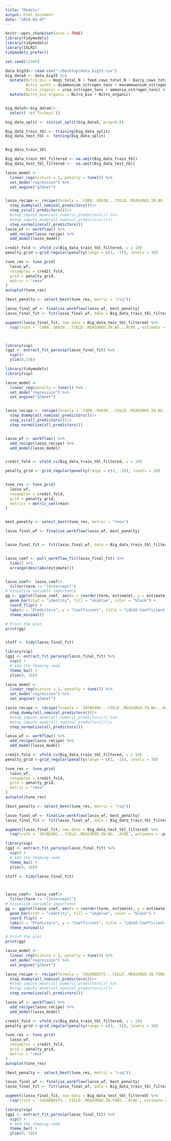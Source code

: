 ```yaml
---
title: "Models"
output: html_document
date: "2024-04-07"
---
```


```r
knitr::opts_chunk$set(echo = TRUE)
library(tidymodels)
library(tidymodels)
library(ISLR2)
tidymodels_prefer()

set.seed(12345)
```

```r
data_big33<- read.csv("~/Desktop/data_big33.csv")
big_data4 <- data_big33 %>%
  mutate(Nitro_bio = Hogs_total_N + feed_cows_total_N + Dairy_cows_total_N + Beef_cows_total_N,
         Nitro_synth = diammonium_nitrogen_tons + monammaonium_nitrogen_tons,
         Nitro_organic = urea_nitrogen_tons + ammonia_nitrogen_tons) %>%
  mutate(Nitro_bio_organic = Nitro_bio + Nitro_organic)


big_data5<-big_data4|>
  select( !c(`Turkeys`))

big_data_split <- initial_split(big_data5, prop=0.8)

Big_data_train_tbl <- training(big_data_split)
Big_data_test_tbl <- testing(big_data_split)



```

```r
Big_data_train_tbl

```


```r
Big_data_train_tbl_filtered <- na.omit(Big_data_train_tbl)
Big_data_test_tbl_filtered <-  na.omit(Big_data_test_tbl)
```


```r
lasso_model <- 
  linear_reg(mixture = 1, penalty = tune()) %>% 
  set_mode("regression") %>% 
  set_engine("glmnet")


lasso_recipe <- recipe(formula = `CORN..GRAIN...YIELD..MEASURED.IN.BU...ACRE` ~ `CATTLE..COWS..BEEF...INVENTORY`+ CATTLE..COWS..MILK...INVENTORY+ Hogs+ Feed_cows+ Year+ CPI+ Value + anom_ind +lfp + Nat_gas_BTU_price + crude_oil_price+ Nitro_organic +Nitro_synth +`Estimated.Value.Per.Acre` +Estimated.Value.Per.Acre, data = Big_data_train_tbl_filtered ) %>%
  step_dummy(all_nominal_predictors())|>
  step_zv(all_predictors())|>
  #step_impute_mean(all_numeric_predictors()) %>% 
  #step_impute_mode(all_nominal_predictors())|>
  step_normalize(all_predictors())
lasso_wf <- workflow() %>% 
  add_recipe(lasso_recipe) %>% 
  add_model(lasso_model)

credit_fold <- vfold_cv(Big_data_train_tbl_filtered, v = 10)
penalty_grid <-grid_regular(penalty(range = c(3, -3)), levels = 30)

tune_res <- tune_grid(
  lasso_wf,
  resamples = credit_fold, 
  grid = penalty_grid,
  metric = "rmse"
)
autoplot(tune_res)

(best_penalty <- select_best(tune_res, metric = "rsq"))

lasso_final_wf <- finalize_workflow(lasso_wf, best_penalty)
lasso_final_fit <- fit(lasso_final_wf, data = Big_data_train_tbl_filtered)

augment(lasso_final_fit, new_data = Big_data_test_tbl_filtered) %>%
  rsq(truth = `CORN..GRAIN...YIELD..MEASURED.IN.BU...ACRE`, estimate = .pred)



library(vip)
(gg1 <- extract_fit_parsnip(lasso_final_fit) %>%
  vip()+
  ylim(0,10))
```


```r


library(tidymodels)
library(vip)

lasso_model <- 
  linear_reg(penalty = tune()) %>% 
  set_mode("regression") %>% 
  set_engine("glmnet")


lasso_recipe <- recipe(formula = `CORN..GRAIN...YIELD..MEASURED.IN.BU...ACRE` ~ `CATTLE..COWS..BEEF...INVENTORY`+ CATTLE..COWS..MILK...INVENTORY+ Hogs+ Feed_cows+ Year+ CPI+ Value + anom_ind +lfp + Nat_gas_BTU_price + crude_oil_price+ Nitro_organic +Nitro_synth +`Estimated.Value.Per.Acre` +Estimated.Value.Per.Acre, data = Big_data_train_tbl_filtered ) %>%
  step_dummy(all_nominal_predictors())|>
  step_zv(all_predictors())|>  
  step_normalize(all_predictors())


lasso_wf <- workflow() %>% 
  add_recipe(lasso_recipe) %>% 
  add_model(lasso_model)


credit_fold <- vfold_cv(Big_data_train_tbl_filtered, v = 10)

penalty_grid <- grid_regular(penalty(range = c(3, -3)), levels = 30)


tune_res <- tune_grid(
  lasso_wf,
  resamples = credit_fold, 
  grid = penalty_grid,
  metrics = metric_set(rmse)
)


best_penalty <- select_best(tune_res, metric = "rmse")

lasso_final_wf <- finalize_workflow(lasso_wf, best_penalty)


lasso_final_fit <- fit(lasso_final_wf, data = Big_data_train_tbl_filtered)


lasso_coef <- pull_workflow_fit(lasso_final_fit) %>%
  tidy() %>%
  arrange(desc(abs(estimate)))


lasso_coef<- lasso_coef|>
  filter(term != "(Intercept)")
# Visualize variable importance
gg <- ggplot(lasso_coef, aes(x = reorder(term, estimate), y = estimate)) +
  geom_bar(stat = "identity", fill = "skyblue", color = "black") +
  coord_flip() +
  labs(x = "Predictors", y = "Coefficient", title = "LASSO Coefficient Values") +
  theme_minimal()

# Print the plot
print(gg)


stuff <- tidy(lasso_final_fit)

library(vip)
(gg1 <- extract_fit_parsnip(lasso_final_fit) %>%
  vip() +
  # Add the theming code
  theme_bw() +
  ylim(0, 10))

```



```r
lasso_model <- 
  linear_reg(mixture = 1, penalty = tune()) %>% 
  set_mode("regression") %>% 
  set_engine("glmnet")

lasso_recipe <- recipe(formula = `SOYBEANS...YIELD..MEASURED.IN.BU...ACRE` ~ `CATTLE..COWS..BEEF...INVENTORY`+ CATTLE..COWS..MILK...INVENTORY+ Hogs+ Feed_cows+ Year+ CPI+ Value + anom_ind +lfp + Nat_gas_BTU_price + crude_oil_price+ Nitro_organic +Nitro_synth+ `Estimated.Value.Per.Acre`, data = Big_data_train_tbl_filtered ) %>%
  step_dummy(all_nominal_predictors())|>
  #step_impute_mean(all_numeric_predictors()) %>% 
  #step_impute_mode(all_nominal_predictors())|>
  step_normalize(all_predictors())

lasso_wf <- workflow() %>% 
  add_recipe(lasso_recipe) %>% 
  add_model(lasso_model)

credit_fold <- vfold_cv(Big_data_train_tbl_filtered, v = 10)
penalty_grid <-grid_regular(penalty(range = c(3, -3)), levels = 30)

tune_res <- tune_grid(
  lasso_wf,
  resamples = credit_fold, 
  grid = penalty_grid,
  metric = "rmse"
)
autoplot(tune_res)

(best_penalty <- select_best(tune_res, metric = "rsq"))

lasso_final_wf <- finalize_workflow(lasso_wf, best_penalty)
lasso_final_fit <- fit(lasso_final_wf, data = Big_data_train_tbl_filtered)

augment(lasso_final_fit, new_data = Big_data_test_tbl_filtered) %>%
  rsq(truth = `SOYBEANS...YIELD..MEASURED.IN.BU...ACRE`, estimate = .pred)

library(vip)
(gg1 <- extract_fit_parsnip(lasso_final_fit) %>%
  vip() +
  # Add the theming code
  theme_bw() +
  ylim(0, 10))

stuff <- tidy(lasso_final_fit)



lasso_coef<- lasso_coef|>
  filter(term != "(Intercept)")
# Visualize variable importance
gg <- ggplot(lasso_coef, aes(x = reorder(term, estimate), y = estimate)) +
  geom_bar(stat = "identity", fill = "skyblue", color = "black") +
  coord_flip() +
  labs(x = "Predictors", y = "Coefficient", title = "LASSO Coefficient Values") +
  theme_minimal()

# Print the plot
print(gg)

```



```r
lasso_model <- 
  linear_reg(mixture = 1, penalty = tune()) %>% 
  set_mode("regression") %>% 
  set_engine("glmnet")

lasso_recipe <- recipe(formula = `SUGARBEETS...YIELD..MEASURED.IN.TONS...ACRE` ~ `CATTLE..COWS..BEEF...INVENTORY`+ CATTLE..COWS..MILK...INVENTORY+ Hogs+ Feed_cows+ Year+ CPI+ Value + anom_ind +lfp + Nat_gas_BTU_price + crude_oil_price+ Nitro_organic +Nitro_synth, data = Big_data_train_tbl_filtered ) %>%
  step_dummy(all_nominal_predictors())|>
  #step_impute_mean(all_numeric_predictors()) %>% 
  #step_impute_mode(all_nominal_predictors())|>
  step_normalize(all_predictors())

lasso_wf <- workflow() %>% 
  add_recipe(lasso_recipe) %>% 
  add_model(lasso_model)

credit_fold <- vfold_cv(Big_data_train_tbl_filtered, v = 10)
penalty_grid <-grid_regular(penalty(range = c(3, -3)), levels = 30)

tune_res <- tune_grid(
  lasso_wf,
  resamples = credit_fold, 
  grid = penalty_grid,
  metric = "rmse"
)
autoplot(tune_res)

(best_penalty <- select_best(tune_res, metric = "rsq"))

lasso_final_wf <- finalize_workflow(lasso_wf, best_penalty)
lasso_final_fit <- fit(lasso_final_wf, data = Big_data_train_tbl_filtered)

augment(lasso_final_fit, new_data = Big_data_test_tbl_filtered) %>%
  rsq(truth = `SUGARBEETS...YIELD..MEASURED.IN.TONS...ACRE`, estimate = .pred)

library(vip)
(gg1 <- extract_fit_parsnip(lasso_final_fit) %>%
  vip() +
  # Add the theming code
  theme_bw() +
  ylim(0, 10))

```

